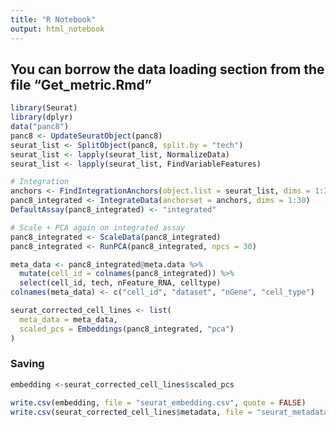 ---
title: "R Notebook"
output: html_notebook
---

## You can borrow the data loading section from the file "Get_metric.Rmd"

```{r}
library(Seurat)
library(dplyr)
data("panc8")
panc8 <- UpdateSeuratObject(panc8)
seurat_list <- SplitObject(panc8, split.by = "tech")
seurat_list <- lapply(seurat_list, NormalizeData)
seurat_list <- lapply(seurat_list, FindVariableFeatures)

# Integration
anchors <- FindIntegrationAnchors(object.list = seurat_list, dims = 1:30)
panc8_integrated <- IntegrateData(anchorset = anchors, dims = 1:30)
DefaultAssay(panc8_integrated) <- "integrated"

# Scale + PCA again on integrated assay
panc8_integrated <- ScaleData(panc8_integrated)
panc8_integrated <- RunPCA(panc8_integrated, npcs = 30)

meta_data <- panc8_integrated@meta.data %>%
  mutate(cell_id = colnames(panc8_integrated)) %>%
  select(cell_id, tech, nFeature_RNA, celltype)
colnames(meta_data) <- c("cell_id", "dataset", "nGene", "cell_type")

seurat_corrected_cell_lines <- list(
  meta_data = meta_data,
  scaled_pcs = Embeddings(panc8_integrated, "pca")
)
```

### Saving
```{r}
embedding <-seurat_corrected_cell_lines$scaled_pcs

write.csv(embedding, file = "seurat_embedding.csv", quote = FALSE)
write.csv(seurat_corrected_cell_lines$metadata, file = "seurat_metadata.csv", quote = FALSE, row.names = TRUE)

```
